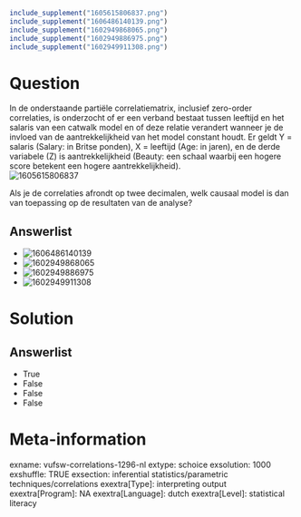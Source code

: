 ```r
include_supplement("1605615806837.png")
include_supplement("1606486140139.png")
include_supplement("1602949868065.png")
include_supplement("1602949886975.png")
include_supplement("1602949911308.png")
```

Question
========
In de onderstaande partiële correlatiematrix, inclusief zero-order
correlaties, is onderzocht of er een verband bestaat tussen leeftijd en
het salaris van een catwalk model en of deze relatie verandert wanneer
je de invloed van de aantrekkelijkheid van het model constant houdt. Er
geldt Y = salaris (Salary: in Britse ponden), X = leeftijd (Age: in
jaren), en de derde variabele (Z) is aantrekkelijkheid (Beauty: een
schaal waarbij een hogere score betekent een hogere
aantrekkelijkheid).  
<img src="1605615806837.png" class="fr-fic fr-dii tvcss_2"
alt="1605615806837" />  
  
Als je de correlaties afrondt op twee decimalen, welk causaal model is
dan van toepassing op de resultaten van de analyse?

Answerlist
----------
* <img src="1606486140139.png" class="fr-fic fr-dii tvcss_3"
  alt="1606486140139" />
* <img src="1602949868065.png" class="fr-fic fr-dii tvcss_3"
  alt="1602949868065" />
* <img src="1602949886975.png" class="fr-fic fr-dii tvcss_4"
  alt="1602949886975" />
* <img src="1602949911308.png" class="fr-fic fr-dii tvcss_5"
  alt="1602949911308" />

Solution
========










Answerlist
----------
* True
* False
* False
* False

Meta-information
================
exname: vufsw-correlations-1296-nl
extype: schoice
exsolution: 1000
exshuffle: TRUE
exsection: inferential statistics/parametric techniques/correlations
exextra[Type]: interpreting output
exextra[Program]: NA
exextra[Language]: dutch
exextra[Level]: statistical literacy

